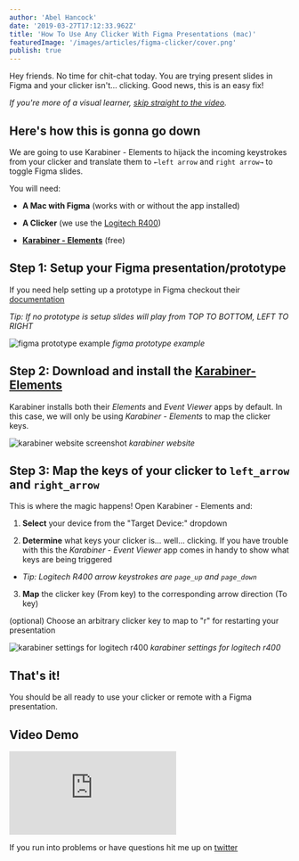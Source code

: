 ```yaml
---
author: 'Abel Hancock'
date: '2019-03-27T17:12:33.962Z'
title: 'How To Use Any Clicker With Figma Presentations (mac)'
featuredImage: '/images/articles/figma-clicker/cover.png'
publish: true
---
```



Hey friends. No time for chit-chat today. You are trying present slides in Figma and your clicker isn't... clicking. Good news, this is an easy fix!

_If you're more of a visual learner, [skip straight to the video](#video-demo)._

## Here's how this is gonna go down

We are going to use Karabiner - Elements to hijack the incoming keystrokes from your clicker and translate them to `←left arrow` and `right arrow→` to toggle Figma slides.

You will need:

-   **A Mac with Figma** (works with or without the app installed)

-   **A Clicker** (we use the [Logitech R400](https://www.amazon.com/dp/B002GHBUTK/ref=cm_sw_r_tw_dp_U_x_avbNCb1GHC3EJ))

-   [**Karabiner - Elements**](https://pqrs.org/osx/karabiner/) (free)

## Step 1: Setup your Figma presentation/prototype

If you need help setting up a prototype in Figma checkout their [documentation](https://help.figma.com/category/87-prototyping)

_Tip: If no prototype is setup slides will play from TOP TO BOTTOM, LEFT TO RIGHT_

![figma prototype example](/images/articles/figma-clicker/figma-presentation-prototype.png)
_figma prototype example_

## Step 2: Download and install the [Karabiner-Elements](https://pqrs.org/osx/karabiner/)

Karabiner installs both their _Elements_ and _Event Viewer_ apps by default. In this case, we will only be using _Karabiner - Elements_ to map the clicker keys.

![karabiner website screenshot](/images/articles/figma-clicker/download-karabiner-app.png)
_karabiner website_

## Step 3: Map the keys of your clicker to `left_arrow` and `right_arrow`

This is where the magic happens! Open Karabiner - Elements and:

1. **Select** your device from the "Target Device:" dropdown

2. **Determine** what keys your clicker is... well... clicking. If you have trouble with this the _Karabiner - Event Viewer_ app comes in handy to show what keys are being triggered

-   _Tip: Logitech R400 arrow keystrokes are `page_up` and `page_down`_

3. **Map** the clicker key (From key) to the corresponding arrow direction (To key)

(optional) Choose an arbitrary clicker key to map to "r" for restarting your presentation

![karabiner settings for logitech r400](/images/articles/figma-clicker/karabiner-settings.png)
_karabiner settings for logitech r400_

## That's it!

You should be all ready to use your clicker or remote with a Figma presentation.

## <a id="video-demo"></a>Video Demo

<Embed variant='embed.video' src="https://www.youtube.com/embed/ZxW90GjLr7w" />

If you run into problems or have questions hit me up on [twitter](https://twitter.com/abelfhancock)
